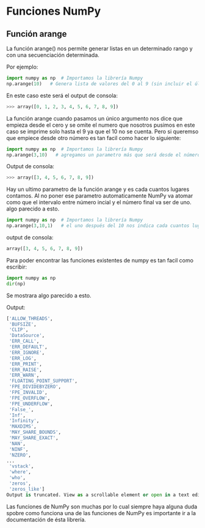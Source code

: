 # Funciones NumPy 

## Función arange

La función arange() nos permite generar listas en un determinado rango y con una secuenciación determinada.

Por ejemplo:

```py
import numpy as np  # Importamos la librería Numpy
np.arange(10)   # Genera lista de valores del 0 al 9 (sin incluir el último)
```

En este caso este será el output de consola:

```py
>>> array([0, 1, 2, 3, 4, 5, 6, 7, 8, 9])
```

La función arange cuando pasamos un único argumento nos dice que empieza desde el cero y se omite el numero que nosotros pusimos en este caso se imprime solo hasta el 9 ya que el 10 no se cuenta.
Pero si queremso que empiece desde otro número es tan facil como hacer lo siguiente:

```py
import numpy as np  # Importamos la librería Numpy
np.arange(3,10)   # agregamos un parametro más que será desde el número donde empezaremos hasta uno antes del 10
```

Output de consola:
```py
>>> array([3, 4, 5, 6, 7, 8, 9])
```

Hay un ultimo parametro de la función arange y es cada cuantos lugares contamos. Al no poner ese parametro automaticamente NumPy va  atomar como que el intervalo entre número incial y el número final va ser de uno.
algo parecido a esto.

```py
import numpy as np  # Importamos la librería Numpy
np.arange(3,10,1)   # el uno después del 10 nos indica cada cuantos lugares va a saltarse
```
output de consola:

```py
array([3, 4, 5, 6, 7, 8, 9])
```

Para poder encontrar las funciones existentes de numpy es tan facil como escribir:

```py
import numpy as np 
dir(np)
```
Se mostrara algo parecido a esto.

Output:
```py
['ALLOW_THREADS',
 'BUFSIZE',
 'CLIP',
 'DataSource',
 'ERR_CALL',
 'ERR_DEFAULT',
 'ERR_IGNORE',
 'ERR_LOG',
 'ERR_PRINT',
 'ERR_RAISE',
 'ERR_WARN',
 'FLOATING_POINT_SUPPORT',
 'FPE_DIVIDEBYZERO',
 'FPE_INVALID',
 'FPE_OVERFLOW',
 'FPE_UNDERFLOW',
 'False_',
 'Inf',
 'Infinity',
 'MAXDIMS',
 'MAY_SHARE_BOUNDS',
 'MAY_SHARE_EXACT',
 'NAN',
 'NINF',
 'NZERO',
...
 'vstack',
 'where',
 'who',
 'zeros',
 'zeros_like']
Output is truncated. View as a scrollable element or open in a text editor. Adjust cell output settings...
```
Las funciones de NumPy son muchas por lo cual siempre haya alguna duda spobre como funciona una de las funciones de NumPy es importante ir a la documentación de ésta librería.